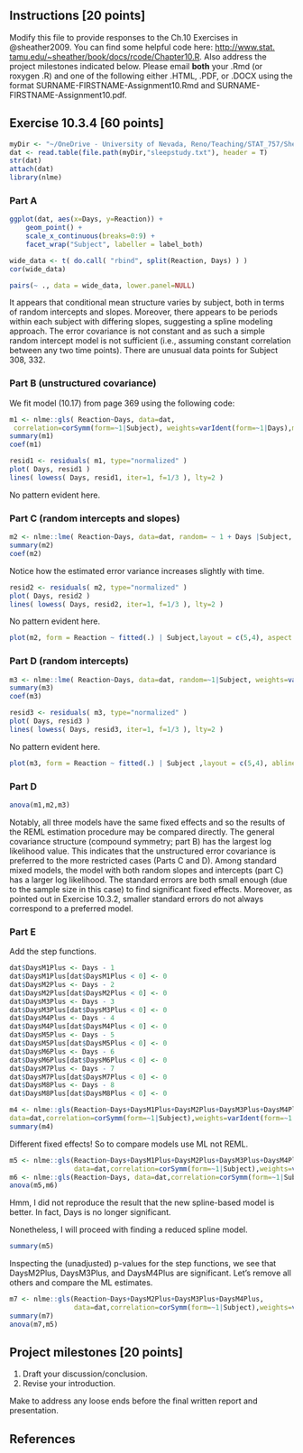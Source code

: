 ## Instructions [20 points]

Modify this file to provide responses to the Ch.10 Exercises in @sheather2009. You can find some helpful code here: [http://www.stat.
tamu.edu/~sheather/book/docs/rcode/Chapter10.R](http://www.stat.tamu.edu/~sheather/book/docs/rcode/Chapter10.R). Also address the project milestones indicated below. Please email **both** your .Rmd (or roxygen .R) and one of the following either .HTML, .PDF, or .DOCX using the format SURNAME-FIRSTNAME-Assignment10.Rmd and SURNAME-FIRSTNAME-Assignment10.pdf.

## Exercise 10.3.4 [60 points] 

```r
myDir <- "~/OneDrive - University of Nevada, Reno/Teaching/STAT_757/Sheather_data/Data/"
dat <- read.table(file.path(myDir,"sleepstudy.txt"), header = T)
str(dat)
attach(dat)
library(nlme)
```

### Part A

```r
ggplot(dat, aes(x=Days, y=Reaction)) +
    geom_point() +
    scale_x_continuous(breaks=0:9) +
    facet_wrap("Subject", labeller = label_both)
```

```r
wide_data <- t( do.call( "rbind", split(Reaction, Days) ) )
cor(wide_data)
```

```r
pairs(~ ., data = wide_data, lower.panel=NULL)
```

It appears that conditional mean structure varies by subject, both in terms of random intercepts and slopes. Moreover, there appears to be periods within each subject with differing slopes, suggesting a spline modeling approach. The error covariance is not constant and as such a simple random intercept model is not sufficient (i.e., assuming constant correlation between any two time points). There are unusual data points for Subject 308, 332.

### Part B (unstructured covariance)

We fit model (10.17) from page 369 using the following code:

```r
m1 <- nlme::gls( Reaction~Days, data=dat,
 correlation=corSymm(form=~1|Subject), weights=varIdent(form=~1|Days),method="REML")
summary(m1)
coef(m1)
```

```r
resid1 <- residuals( m1, type="normalized" )
plot( Days, resid1 )
lines( lowess( Days, resid1, iter=1, f=1/3 ), lty=2 )
```
No pattern evident here.

### Part C (random intercepts and slopes)

```r
m2 <- nlme::lme( Reaction~Days, data=dat, random= ~ 1 + Days |Subject, weights=varIdent(form=~1|Days), method="REML" )
summary(m2)
coef(m2)
```

Notice how the estimated error variance increases slightly with time.

```r
resid2 <- residuals( m2, type="normalized" )
plot( Days, resid2 )
lines( lowess( Days, resid2, iter=1, f=1/3 ), lty=2 )
```
No pattern evident here.

```r
plot(m2, form = Reaction ~ fitted(.) | Subject,layout = c(5,4), aspect = 1.0, abline = c(0,1))
```

### Part D (random intercepts)

```r
m3 <- nlme::lme( Reaction~Days, data=dat, random=~1|Subject, weights=varIdent(form=~1|Days), method="REML" )
summary(m3)
coef(m3)
```

```r
resid3 <- residuals( m3, type="normalized" )
plot( Days, resid3 )
lines( lowess( Days, resid3, iter=1, f=1/3 ), lty=2 )
```
No pattern evident here.


```r
plot(m3, form = Reaction ~ fitted(.) | Subject ,layout = c(5,4), abline = c(0,1))
```


### Part D

```r
anova(m1,m2,m3)
```

Notably, all three models have the same fixed effects and so the results of the REML estimation procedure may be compared directly. The general covariance structure (compound symmetry; part B) has the largest log likelihood value. This indicates that the unstructured error covariance is preferred to the more restricted cases (Parts C and D). Among standard mixed models, the model with both random slopes and intercepts (part C) has a larger log likelihood. The standard errors are both small enough (due to the sample size in this case) to find significant fixed effects. Moreover, as pointed out in Exercise 10.3.2, smaller standard errors do not always correspond to a preferred model.

### Part E

Add the step functions.

```r
dat$DaysM1Plus <- Days - 1
dat$DaysM1Plus[dat$DaysM1Plus < 0] <- 0
dat$DaysM2Plus <- Days - 2
dat$DaysM2Plus[dat$DaysM2Plus < 0] <- 0
dat$DaysM3Plus <- Days - 3
dat$DaysM3Plus[dat$DaysM3Plus < 0] <- 0
dat$DaysM4Plus <- Days - 4
dat$DaysM4Plus[dat$DaysM4Plus < 0] <- 0
dat$DaysM5Plus <- Days - 5
dat$DaysM5Plus[dat$DaysM5Plus < 0] <- 0
dat$DaysM6Plus <- Days - 6
dat$DaysM6Plus[dat$DaysM6Plus < 0] <- 0
dat$DaysM7Plus <- Days - 7
dat$DaysM7Plus[dat$DaysM7Plus < 0] <- 0
dat$DaysM8Plus <- Days - 8
dat$DaysM8Plus[dat$DaysM8Plus < 0] <- 0
```

```r
m4 <- nlme::gls(Reaction~Days+DaysM1Plus+DaysM2Plus+DaysM3Plus+DaysM4Plus+DaysM5Plus+DaysM6Plus+DaysM7Plus+DaysM8Plus,
data=dat,correlation=corSymm(form=~1|Subject),weights=varIdent(form=~1|Days),method="REML")
summary(m4)
```

Different fixed effects! So to compare models use ML not REML.

```r
m5 <- nlme::gls(Reaction~Days+DaysM1Plus+DaysM2Plus+DaysM3Plus+DaysM4Plus+DaysM5Plus+DaysM6Plus+DaysM7Plus+DaysM8Plus,
                data=dat,correlation=corSymm(form=~1|Subject),weights=varIdent(form=~1|Days),method="ML")
m6 <- nlme::gls(Reaction~Days, data=dat,correlation=corSymm(form=~1|Subject),weights=varIdent(form=~1|Days),method="ML")
anova(m5,m6)
```
Hmm, I did not reproduce the result that the new spline-based model is better. In fact, Days is no longer significant.

Nonetheless, I will proceed with finding a reduced spline model.

```r
summary(m5)
```

Inspecting the (unadjusted) p-values for the step functions, we see that DaysM2Plus, DaysM3Plus, and DaysM4Plus are significant. Let's remove all others and compare the ML estimates.

```r
m7 <- nlme::gls(Reaction~Days+DaysM2Plus+DaysM3Plus+DaysM4Plus,
                data=dat,correlation=corSymm(form=~1|Subject),weights=varIdent(form=~1|Days),method="ML")
summary(m7)
anova(m7,m5)
```

## Project milestones [20 points]

1. Draft your discussion/conclusion.
2. Revise your introduction.

Make to address any loose ends before the final written report and presentation.
 
## References
